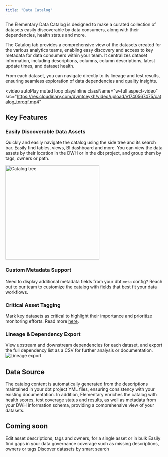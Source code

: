 ```yaml
---
title: "Data Catalog"
---
```


<Snippet file="cloud/cloud-feature-tag.mdx" />

The Elementary Data Catalog is designed to make a curated collection of datasets easily discoverable by data consumers, along with their dependencies, health status and more.

The Catalog tab provides a comprehensive view of the datasets created for the various analytics teams, enabling easy discovery and access to key metadata for data consumers within your team. It centralizes dataset information, including descriptions, columns, column descriptions, latest update times, and dataset health.

From each dataset, you can navigate directly to its lineage and test results, ensuring seamless exploration of data dependencies and quality insights.

<video
  autoPlay
  muted
  loop
  playsInline
  className="w-full aspect-video"
  src="https://res.cloudinary.com/dvmtceykh/video/upload/v1740567475/catalog_tnroqf.mp4"
></video>

## Key Features
### Easily Discoverable Data Assets
Quickly and easily navigate the catalog using the side tree and its search bar. Easily find tables, views, BI dashboard and more.
You can view the data assets by their location in the DWH or in the dbt project, and group them by tags, owners or path.

<img width="300" src="https://res.cloudinary.com/dvmtceykh/image/upload/v1740577485/589e1160-bc0e-4ac5-9751-634568975b3e.png" alt="Catalog tree" />

### Custom Metadata Support
Need to display additional metadata fields from your dbt `meta` config? Reach out to our team to customize the catalog with fields that best fit your data workflows.

### Critical Asset Tagging
Mark key datasets as critical to highlight their importance and prioritize monitoring efforts. Read more [here](/features/data-governance/critical_assets).

### Lineage & Dependency Export
View upstream and downstream dependencies for each dataset, and export the full dependency list as a CSV for further analysis or documentation.
<img src="https://res.cloudinary.com/dvmtceykh/image/upload/v1740576976/ec20159d-7d83-4f88-8cc3-c0f9d539d9d2.png" alt="Lineage export" />

## Data Source
The catalog content is automatically generated from the descriptions maintained in your dbt project YML files, ensuring consistency with your existing documentation.
In addition, Elementary enriches the catalog with health scores, test coverage status and results, as well as metadata from your DWH information schema, providing a comprehensive view of your datasets.

## Coming soon
<CardGroup cols={1}>
  <Card title="Data Asset Editing" href="https://tally.so/r/nGQVLj?feature=Data Asset Editing">
    Edit asset descriptions, tags and owners, for a single asset or in bulk
  </Card>
  <Card title="Data Governance Gaps" href="https://tally.so/r/nGQVLj?feature=Data Governance Gaps">
    Easily find gaps in your data governance coverage such as missing descriptions, owners or tags
  </Card>
  <Card title="Smart Search" href="https://tally.so/r/nGQVLj?feature=Smart Search">
    Discover datasets by smart search
  </Card>
</CardGroup>